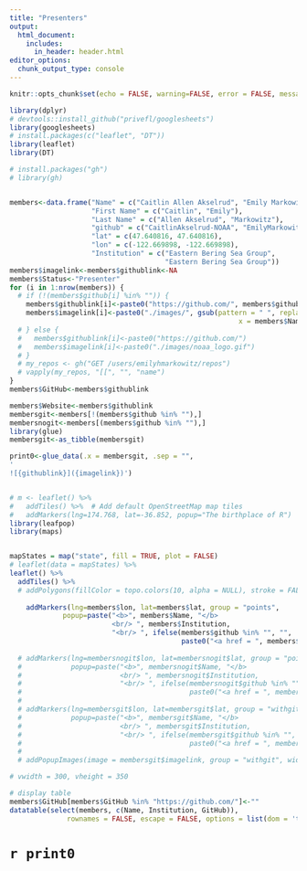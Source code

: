 ```yaml
---
title: "Presenters"
output:
  html_document:
    includes:
      in_header: header.html
editor_options: 
  chunk_output_type: console
---
```


```r
knitr::opts_chunk$set(echo = FALSE, warning=FALSE, error = FALSE, message = FALSE)

library(dplyr)
# devtools::install_github("privefl/googlesheets")
library(googlesheets)
# install.packages(c("leaflet", "DT"))
library(leaflet)
library(DT)
```

```r
# install.packages("gh")
# library(gh)


members<-data.frame("Name" = c("Caitlin Allen Akselrud", "Emily Markowitz"), 
                    "First Name" = c("Caitlin", "Emily"),
                    "Last Name" = c("Allen Akselrud", "Markowitz"),
                    "github" = c("CaitlinAkselrud-NOAA", "EmilyMarkowitz-NOAA"), 
                    "lat" = c(47.640816, 47.640816), 
                    "lon" = c(-122.669898, -122.669898), 
                    "Institution" = c("Eastern Bering Sea Group", 
                                      "Eastern Bering Sea Group"))
members$imagelink<-members$githublink<-NA                 
members$Status<-"Presenter"
for (i in 1:nrow(members)) {
  # if (!(members$github[i] %in% "")) {
    members$githublink[i]<-paste0("https://github.com/", members$github[i])
    members$imagelink[i]<-paste0("./images/", gsub(pattern = " ", replacement = "", 
                                                        x = members$Name[i]), ".png")
  # } else {
  #   members$githublink[i]<-paste0("https://github.com/")
  #   members$imagelink[i]<-paste0("./images/noaa_logo.gif")    
  # }
  # my_repos <- gh("GET /users/emilyhmarkowitz/repos")
  # vapply(my_repos, "[[", "", "name")
}
members$GitHub<-members$githublink

members$Website<-members$githublink
membersgit<-members[!(members$github %in% ""),]
membersnogit<-members[(members$github %in% ""),]
library(glue)
membersgit<-as_tibble(membersgit)

print0<-glue_data(.x = membersgit, .sep = "", 
'
![{githublink}]({imagelink})')



```


```r
# m <- leaflet() %>%
#   addTiles() %>%  # Add default OpenStreetMap map tiles
#   addMarkers(lng=174.768, lat=-36.852, popup="The birthplace of R")
library(leafpop)
library(maps)


mapStates = map("state", fill = TRUE, plot = FALSE)
# leaflet(data = mapStates) %>% 
leaflet() %>%
  addTiles() %>%
  # addPolygons(fillColor = topo.colors(10, alpha = NULL), stroke = FALSE) %>%
  
    addMarkers(lng=members$lon, lat=members$lat, group = "points",
             popup=paste("<b>", members$Name, "</b> 
                         <br/> ", members$Institution, 
                         "<br/> ", ifelse(members$github %in% "", "", 
                                          paste0("<a href = ", members$GitHub, "> GitHub </a> "))))
  
  # addMarkers(lng=membersnogit$lon, lat=membersnogit$lat, group = "points",
  #            popup=paste("<b>", membersnogit$Name, "</b> 
  #                        <br/> ", membersnogit$Institution, 
  #                        "<br/> ", ifelse(membersnogit$github %in% "", "", 
  #                                         paste0("<a href = ", membersnogit$GitHub, "> GitHub </a> ")))) %>%
  # 
  # addMarkers(lng=membersgit$lon, lat=membersgit$lat, group = "withgit",
  #            popup=paste("<b>", membersgit$Name, "</b> 
  #                        <br/> ", membersgit$Institution, 
  #                        "<br/> ", ifelse(membersgit$github %in% "", "", 
  #                                         paste0("<a href = ", membersgit$GitHub, "> GitHub </a> ")))) %>%
  # 
  # addPopupImages(image = membersgit$imagelink, group = "withgit", width = 300, height = 350)#width = 2*(300*2), height = 2*(350/8))

# vwidth = 300, vheight = 350
```


```r
# display table
members$GitHub[members$GitHub %in% "https://github.com/"]<-""
datatable(select(members, c(Name, Institution, GitHub)), 
              rownames = FALSE, escape = FALSE, options = list(dom = 't'))
```

# `r print0 `
